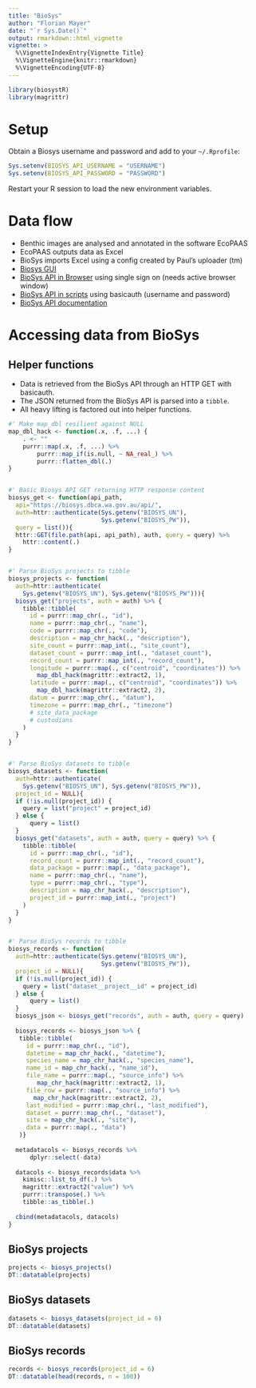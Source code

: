 ```yaml
---
title: "BioSys"
author: "Florian Mayer"
date: "`r Sys.Date()`"
output: rmarkdown::html_vignette
vignette: >
  %\VignetteIndexEntry{Vignette Title}
  %\VignetteEngine{knitr::rmarkdown}
  %\VignetteEncoding{UTF-8}
---
```


```r
library(biosystR)
library(magrittr)
```

# Setup
Obtain a Biosys username and password and add to your `~/.Rprofile`:

```r
Sys.setenv(BIOSYS_API_USERNAME = "USERNAME")
Sys.setenv(BIOSYS_API_PASSWORD = "PASSWORD")
```

Restart your R session to load the new environment variables.

# Data flow

* Benthic images are analysed and annotated in the software EcoPAAS
* EcoPAAS outputs data as Excel
* BioSys imports Excel using a config created by Paul's uploader (tm)
* [Biosys GUI](https://biosys.dbca.wa.gov.au/)
* [BioSys API in Browser](https://biosys.dbca.wa.gov.au/sso/api) 
using single sign on (needs active browser window)
* [BioSys API in scripts](https://biosys.dbca.wa.gov.au/api) using basicauth 
(username and password)
* [BioSys API documentation](https://biosys-admin.dbca.wa.gov.au/api/explorer/)

# Accessing data from BioSys
## Helper functions

* Data is retrieved from the BioSys API through an HTTP GET with basicauth.
* The JSON returned from the BioSys API is parsed into a `tibble`.
* All heavy lifting is factored out into helper functions.

```r
#' Make map_dbl resilient against NULL
map_dbl_hack <- function(.x, .f, ...) {
    . <- ""
    purrr::map(.x, .f, ...) %>%
        purrr::map_if(is.null, ~ NA_real_) %>%
        purrr::flatten_dbl(.)
}


#' Basic Biosys API GET returning HTTP response content
biosys_get <- function(api_path,
  api="https://biosys.dbca.wa.gov.au/api/",
  auth=httr::authenticate(Sys.getenv("BIOSYS_UN"), 
                          Sys.getenv("BIOSYS_PW")),
  query = list()){
  httr::GET(file.path(api, api_path), auth, query = query) %>% 
    httr::content(.)
} 


#' Parse BioSys projects to tibble
biosys_projects <- function(
  auth=httr::authenticate(
    Sys.getenv("BIOSYS_UN"), Sys.getenv("BIOSYS_PW"))){
  biosys_get("projects", auth = auth) %>% {
    tibble::tibble(
      id = purrr::map_chr(., "id"),
      name = purrr::map_chr(., "name"),
      code = purrr::map_chr(., "code"),
      description = map_chr_hack(., "description"),
      site_count = purrr::map_int(., "site_count"),
      dataset_count = purrr::map_int(., "dataset_count"),
      record_count = purrr::map_int(., "record_count"),
      longitude = purrr::map(., c("centroid", "coordinates")) %>% 
        map_dbl_hack(magrittr::extract2, 1),
      latitude = purrr::map(., c("centroid", "coordinates")) %>% 
        map_dbl_hack(magrittr::extract2, 2),
      datum = purrr::map_chr(., "datum"),
      timezone = purrr::map_chr(., "timezone")
      # site_data_package
      # custodians
    )
  }
}


#' Parse BioSys datasets to tibble
biosys_datasets <- function(
  auth=httr::authenticate(
    Sys.getenv("BIOSYS_UN"), Sys.getenv("BIOSYS_PW")),
  project_id = NULL){
  if (!is.null(project_id)) {
    query = list("project" = project_id)
  } else {
      query = list()
  }
  biosys_get("datasets", auth = auth, query = query) %>% {
    tibble::tibble(
      id = purrr::map_chr(., "id"),
      record_count = purrr::map_int(., "record_count"),
      data_package = purrr::map(., "data_package"),
      name = purrr::map_chr(., "name"),
      type = purrr::map_chr(., "type"),
      description = map_chr_hack(., "description"),
      project_id = purrr::map_int(., "project")
    )
  }
}


#' Parse BioSys records to tibble
biosys_records <- function(
  auth=httr::authenticate(Sys.getenv("BIOSYS_UN"),
                          Sys.getenv("BIOSYS_PW")),
  project_id = NULL){
  if (!is.null(project_id)) {
    query = list("dataset__project__id" = project_id)
  } else {
      query = list()
  }
  biosys_json <- biosys_get("records", auth = auth, query = query)
  
  biosys_records <- biosys_json %>% {
   tibble::tibble(
     id = purrr::map_chr(., "id"),
     datetime = map_chr_hack(., "datetime"),
     species_name = map_chr_hack(., "species_name"),
     name_id = map_chr_hack(., "name_id"),
     file_name = purrr::map(., "source_info") %>% 
        map_chr_hack(magrittr::extract2, 1),
     file_row = purrr::map(., "source_info") %>% 
       map_chr_hack(magrittr::extract2, 2),
     last_modified = purrr::map_chr(., "last_modified"),
     dataset = purrr::map_chr(., "dataset"),
     site = map_chr_hack(., "site"),
     data = purrr::map(., "data")
   )}
  
  metadatacols <- biosys_records %>% 
      dplyr::select(-data)
  
  datacols <- biosys_records$data %>% 
    kimisc::list_to_df(.) %>% 
    magrittr::extract2("value") %>% 
    purrr::transpose(.) %>% 
    tibble::as_tibble(.)
  
  cbind(metadatacols, datacols)
}
```

## BioSys projects
```r
projects <- biosys_projects()
DT::datatable(projects)
```

## BioSys datasets
```r
datasets <- biosys_datasets(project_id = 6)
DT::datatable(datasets)
```

## BioSys records
```r
records <- biosys_records(project_id = 6)
DT::datatable(head(records, n = 100))
```



